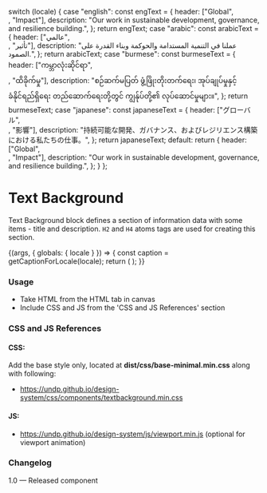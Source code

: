 
  switch (locale) {
    case "english":
      const engText = {
        header: ["Global", <br />, "Impact"],
        description:
          "Our work in sustainable development, governance, and resilience building.",
      };
      return engText;
    case "arabic":
      const arabicText = {
        header: ["عالمي", <br />, "تأثير"],
        description:
          "عملنا في التنمية المستدامة والحوكمة وبناء القدرة على الصمود.",
      };
      return arabicText;
    case "burmese":
      const burmeseText = {
        header: ["ကမ္ဘာလုံးဆိုင်ရာ", <br />, "ထိခိုက်မှု"],
        description:
          "စဉ်ဆက်မပြတ် ဖွံ့ဖြိုးတိုးတက်ရေး၊ အုပ်ချုပ်မှုနှင့် ခံနိုင်ရည်ရှိရေး တည်ဆောက်ရေးတို့တွင် ကျွန်ုပ်တို့၏ လုပ်ဆောင်မှုများ။",
      };
      return burmeseText;
    case "japanese":
      const japaneseText = {
        header: ["グローバル", <br />, "影響"],
        description:
          "持続可能な開発、ガバナンス、およびレジリエンス構築における私たちの仕事。",
      };
      return japaneseText;
    default:
      return {
        header: ["Global", <br />, "Impact"],
        description:
          "Our work in sustainable development, governance, and resilience building.",
      };
  }
};

<Meta title="Components/UI components/Text/Text background" />

# Text Background

Text Background block defines a section of information data with some items - title and description. `H2` and `H4` atoms tags are used for creating this section.

<Canvas>
  <Story name="Text background">
    {(args, { globals: { locale } }) => {
      const caption = getCaptionForLocale(locale);
      return (
        <TextBackground
          headerText={caption.header}
          descriptionText={caption.description}
        ></TextBackground>
      );
    }}
  </Story>
</Canvas>

###

### Usage

- Take HTML from the HTML tab in canvas
- Include CSS and JS from the 'CSS and JS References' section

### CSS and JS References

#### CSS:

Add the base style only, located at **dist/css/base-minimal.min.css** along with following:

- https://undp.github.io/design-system/css/components/textbackground.min.css

#### JS:

- https://undp.github.io/design-system/js/viewport.min.js (optional for viewport animation)

### Changelog

1.0 — Released component
